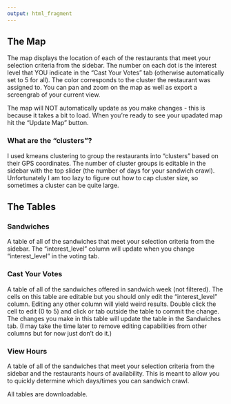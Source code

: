 ```yaml
---
output: html_fragment
---
```


## The Map

The map displays the location of each of the restaurants that meet your selection criteria from the sidebar. The number on each dot is the interest level that YOU indicate in the "Cast Your Votes" tab (otherwise automatically set to 5 for all). The color corresponds to the cluster the restaurant was assigned to. You can pan and zoom on the map as well as export a screengrab of your current view.

The map will NOT automatically update as you make changes - this is because it takes a bit to load. When you're ready to see your upadated map hit the "Update Map" button.

### What are the "clusters"?

I used kmeans clustering to group the restaurants into "clusters" based on their GPS coordinates. The number of cluster groups is editable in the sidebar with the top slider (the number of days for your sandwich crawl). Unfortunately I am too lazy to figure out how to cap cluster size, so sometimes a cluster can be quite large.

## The Tables

### Sandwiches

A table of all of the sandwiches that meet your selection criteria from the sidebar. The "interest_level" column will update when you change "interest_level" in the voting tab.

### Cast Your Votes

A table of all of the sandwiches offered in sandwich week (not filtered). The cells on this table are editable but you should only edit the "interest_level" column. Editing any other column will yield weird results. Double click the cell to edit (0 to 5) and click or tab outside the table to commit the change. The changes you make in this table will update the table in the Sandwiches tab. (I may take the time later to remove editing capabilities from other columns but for now just don't do it.)

### View Hours

A table of all of the sandwiches that meet your selection criteria from the sidebar and the restaurants hours of availability. This is meant to allow you to quickly determine which days/times you can sandwich crawl.

All tables are downloadable.